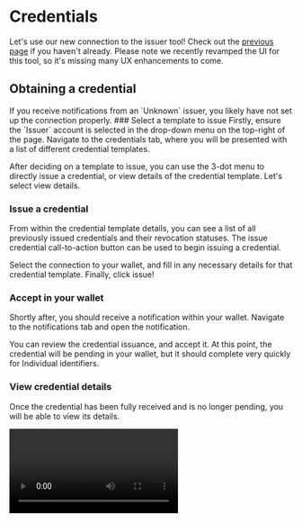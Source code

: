 
# Credentials

Let's use our new connection to the issuer tool!
Check out the [previous page](./connections) if you haven't already.
Please note we recently revamped the UI for this tool, so it's missing many UX enhancements to come.

## Obtaining a credential

<Callout type="warning">
  If you receive notifications from an `Unknown` issuer, you likely have not set up the connection properly.
</Callout>

<Steps>
### Select a template to issue
Firstly, ensure the `Issuer` account is selected in the drop-down menu on the top-right of the page.
Navigate to the credentials tab, where you will be presented with a list of different credential templates.

After deciding on a template to issue, you can use the 3-dot menu to directly issue a credential, or view details of the credential template.
Let's select view details. 

### Issue a credential
From within the credential template details, you can see a list of all previously issued credentials and their revocation statuses.
The issue credential call-to-action button can be used to begin issuing a credential.

Select the connection to your wallet, and fill in any necessary details for that credential template.
Finally, click issue!

### Accept in your wallet
Shortly after, you should receive a notification within your wallet.
Navigate to the notifications tab and open the notification.

You can review the credential issuance, and accept it.
At this point, the credential will be pending in your wallet, but it should complete very quickly for Individual identifiers.

### View credential details
Once the credential has been fully received and is no longer pending, you will be able to view its details.
</Steps>

<video src="/videos/ReceiveCredential.mov" type="video/mp4" controls />

## Presenting your credential

<Steps>
### Navigate to the presentation request screen
Firstly, switch to the `Verifier` account within the tool using the drop-down on the top right.
You should now be able to navigate to the request presentation page.
Here, you will be able to see a history of presentation requests.

<Callout type="warning">
  The presentation request list will be lost on reload, and the status won't update.
  This is a work in progress!
</Callout>

### Request a presentation
Using the call-to-action button, we can select a connection to request a presentation from, and specify the credential template type.

You can also optionally request specific attribute values for any attributes available in that credential template type.

<Callout type="info">
  You can also request a presentation from the connections 3-dot menu, as long as you have the verifier account selected.
</Callout>

### Present credential
You should now receive a notification within the wallet requesting a presentation.
The notification will contain information on the connection, and what the connection is requesting you to present.

If you hold a credential that matches the criteria, you can choose to present it.
You can even present revoked credentials — this is because some credentials might have a revocation grace period, or there might be some use-case where you need to present it for auditory purposes after revocation.

Once the presentation has completed, it will be reflected in the connection history and the notification will be automatically deleted.
</Steps>

<video src="/videos/CredentialRequest.mov" type="video/mp4" controls />

## Credential revocation
Most credentials will have an issued or revoked status.
Let's try revoking our new credential.

<Steps>
### Select credential to revoke
You must switch back to the `Issuer` account to revoke credentials.
You can revoke credentials from the credential template details view.
As a reminder, this page can be reached by navigating to the credentials tab, clicking the 3-dot menu of a particular credential template and viewing the details.

### Revoke
You can now revoke any credential that has been issued, as long as it hasn't already been revoked.
Click the 3-dot menu for a specific issued credential, and revoke it.

You will now receive a notification in your wallet that your credential has been revoked.
The credential will also disappear from the main credential lists, and can now be found in `Archived & Revoked` section.
This is accessible at the bottom of the credential list — check out the video in the archived section below.
</Steps>

## Archiving and deletion
You are free to archive any credentials within your wallet, or delete them if you no longer have use for them.
Archiving is kept as a feature to historically track credentials that you won't be presenting anymore.

Credentials can be archived from within the credential details view.
Once archived, they will appear in the `Archived & Revoked` section at the bottom of the credential list.
As mentioned, any revoked credentials will also appear here.

From here, you can bulk delete any archived or revoked credentials as you see fit!

<video src="/videos/RemoveCredential.mov" type="video/mp4" controls />
